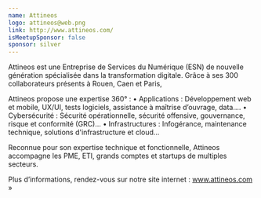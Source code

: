 ```yaml
---
name: Attineos
logo: attineos@web.png
link: http://www.attineos.com/
isMeetupSponsor: false
sponsor: silver
---
```


Attineos est une Entreprise de Services du Numérique (ESN) de nouvelle génération 
spécialisée dans la transformation digitale. Grâce à ses 300 collaborateurs 
présents à Rouen, Caen et Paris, 

Attineos propose une expertise 360° :
• Applications : Développement web et mobile, UX/UI, tests logiciels, assistance à maîtrise d’ouvrage, data….
• Cybersécurité : Sécurité opérationnelle, sécurité offensive, gouvernance, risque et conformité (GRC)...
• Infrastructures : Infogérance, maintenance technique, solutions d'infrastructure et cloud...

Reconnue pour son expertise technique et fonctionnelle, Attineos accompagne les PME, ETI, grands comptes et startups de multiples secteurs.

Plus d’informations, rendez-vous sur notre site internet : www.attineos.com »